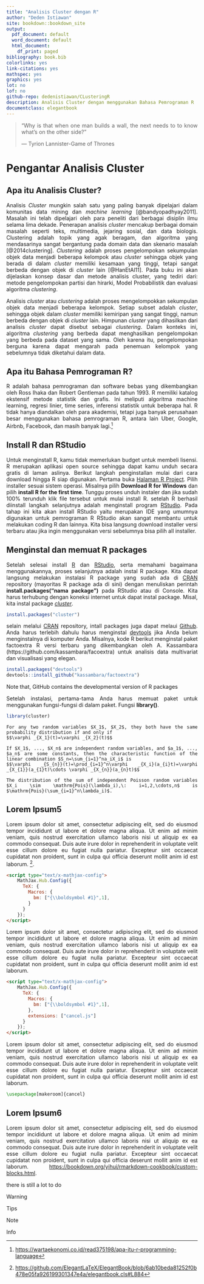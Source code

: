```yaml
---
title: "Analisis Cluster dengan R"
author: "Deden Istiawan"
site: bookdown::bookdown_site
output:
  pdf_document: default
  word_document: default
  html_document:
    df_print: paged
bibliography: book.bib
colorlinks: yes
link-citations: yes
mathspec: yes
graphics: yes
lot: no
lof: no
github-repo: dedenistiawan/CLusteringR
description: Analisis Cluster dengan menggunakan Bahasa Pemrograman R
documentclass: elegantbook
---
```


\mainmatter

```{=html}
<style>
body{
text-align: justify}
</style>
```
> "Why is that when one man builds a wall, the next needs to to know what's on the other side?"
>
> --- Tyrion Lannister-Game of Thrones

# Pengantar Analisis Cluster

## Apa itu Analisis Cluster?

Analisis *Cluster* mungkin salah satu yang paling banyak dipelajari dalam komunitas data mining dan *machine learning* [@bandyopadhyay2011]. Masalah ini telah dipelajari oleh para peneliti dari berbagai disiplin ilmu selama lima dekade. Penerapan analisis *cluster* mencakup berbagai domain masalah seperti teks, multimedia, jejaring sosial, dan data biologis. Clustering adalah topik yang agak beragam, dan algoritma yang mendasarinya sangat bergantung pada domain data dan skenario masalah [@2014clustering]. *Clustering* adalah proses pengelompokan sekumpulan objek data menjadi beberapa kelompok atau *cluster* sehingga objek yang berada di dalam *cluster* memiliki kesamaan yang tinggi, tetapi sangat berbeda dengan objek di *cluster* lain [@HanEtAl11]. Pada buku ini akan dijelaskan konsep dasar dan metode analisis cluster, yang tediri dari: metode pengelompokan partisi dan hirarki, Model Probabilistik dan evaluasi algoritma *clustering*.

Analisis *cluster* atau *clustering* adalah proses mengelompokkan sekumpulan objek data menjadi beberapa kelompok. Setiap subset adalah *cluster*, sehingga objek dalam *cluster* memiliki kemiripan yang sangat tinggi, namun berbeda dengan objek di *cluster* lain. Himpunan *cluster* yang dihasilkan dari analisis *cluster* dapat disebut sebagai *clustering*. Dalam konteks ini, algoritma *clustering* yang berbeda dapat menghasilkan pengelompokan yang berbeda pada dataset yang sama. Oleh karena itu, pengelompokan berguna karena dapat mengarah pada penemuan kelompok yang sebelumnya tidak diketahui dalam data.

## Apa itu Bahasa Pemrograman R?

R adalah bahasa pemrograman dan software bebas yang dikembangkan oleh Ross Ihaka dan Robert Gentleman pada tahun 1993. R memiliki katalog ekstensif metode statistik dan grafis. Ini meliputi algoritma machine learning, regresi linier, time series, inferensi statistik untuk beberapa hal. R tidak hanya diandalkan oleh para akademisi, tetapi juga banyak perusahaan besar menggunakan bahasa pemrograman R, antara lain Uber, Google, Airbnb, Facebook, dan masih banyak lagi.[^index-1]

[^index-1]: <https://wartaekonomi.co.id/read375198/apa-itu-r-programming-language>

## Install R dan RStudio

Untuk menginstall R, kamu tidak memerlukan budget untuk membeli lisensi. R merupakan aplikasi open source sehingga dapat kamu unduh secara gratis di laman aslinya. Berikut langkah penginstallan mulai dari cara download hingga R siap digunakan. Pertama buka [Halaman R Project](https://cran.r-project.org/). Pilih installer sesuai sistem operasi. Misalnya pilih **Download R for Windows** dan pilih **install R for the first time**. Tunggu proses unduh instaler dan jika sudah 100% terunduh klik file tersebut untuk mulai install R. setelah R berhasil diinstall langkah selanjutnya adalah menginstall program [RStudio](https://posit.co/download/rstudio-desktop/). Pada tahap ini kita akan install RStudio yaitu merupakan IDE yang umumnya digunakan untuk pemrograman R RStudio akan sangat membantu untuk melakukan coding R dan lainnya. Kita bisa langsung download installer versi terbaru atau jika ingin menggunakan versi sebelumnya bisa pilih all installer.

## Menginstal dan memuat R packages
Setelah selesai instalI [R](https://cran.r-project.org/) dan [RStudio](https://posit.co/download/rstudio-desktop/), serta memahami bagaimana menggunakannya, proses selanjutnya adalah instal R package. Kita dapat langsung melakukan instalasi R package yang sudah ada di [CRAN](https://cran.r-project.org/) repository (mayoritas R package ada di sini) dengan menuliskan perintah **install.packages(“nama package”)** pada RStudio atau di Console. Kita harus terhubung dengan koneksi internet untuk dapat instal package. Misal, kita instal package [*cluster*](https://cran.r-project.org/web/packages/cluster/index.html).

```r
install.packages("cluster")
```

selain melalui [CRAN](https://cran.r-project.org/) repository, intall packages juga dapat melaui [Github](https://github.com/). Anda harus terlebih dahulu harus menginstal [devtools](https://cran.r-project.org/web/packages/devtools/index.html) jika Anda belum menginstalnya di komputer Anda. Misalnya, kode R berikut menginstal paket factoextra R versi terbaru yang dikembangkan oleh A. Kassambara (https://github.com/kassambara/facoextra) untuk analisis data multivariat dan visualisasi yang elegan.

```r
install.packages("devtools")
devtools::install_github("kassambara/factoextra")
```

::: {.rmdnote data-latex="{Note}"}
Note that, GitHub contains the developmental version of R packages
:::

Setelah instalasi, pertama-tama Anda harus memuat paket untuk menggunakan fungsi-fungsi di dalam paket. Fungsi **library()**.

```r
library(cluster)
```


```lemma
For any two random variables $X_1$, $X_2$, they both have the same probability distribution if and only if
$$\varphi _{X_1}(t)=\varphi _{X_2}(t)$$
```

```theorem
If $X_1$, ..., $X_n$ are independent random variables, and $a_1$, ..., $a_n$ are some constants, then the characteristic function of the linear combination $S_n=\sum_{i=1}^na_iX_i$ is
$$\varphi _{S_{n}}(t)=\prod_{i=1}^n\varphi _{X_i}(a_{i}t)=\varphi _{X_{1}}(a_{1}t)\cdots \varphi _{X_{n}}(a_{n}t)$$
```

```proposition
The distribution of the sum of independent Poisson random variables $X_i \sim \mathrm{Pois}(\lambda_i),\: i=1,2,\cdots,n$ is $\mathrm{Pois}(\sum_{i=1}^n\lambda_i)$.
```

## Lorem Ipsum5 {#math-formular}

Lorem ipsum dolor sit amet, consectetur adipiscing elit, sed do eiusmod tempor incididunt ut labore et dolore magna aliqua. Ut enim ad minim veniam, quis nostrud exercitation ullamco laboris nisi ut aliquip ex ea commodo consequat. Duis aute irure dolor in reprehenderit in voluptate velit esse cillum dolore eu fugiat nulla pariatur. Excepteur sint occaecat cupidatat non proident, sunt in culpa qui officia deserunt mollit anim id est laborum. [^index-2].

[^index-2]: <https://github.com/ElegantLaTeX/ElegantBook/blob/6ab10beda81252f0b478e05fa926199301347e4a/elegantbook.cls#L884>

``` html
<script type="text/x-mathjax-config">
    MathJax.Hub.Config({
      TeX: {
        Macros: {
          bm: ["{\\boldsymbol #1}",1],
        }
      }
    });
</script>
```

Lorem ipsum dolor sit amet, consectetur adipiscing elit, sed do eiusmod tempor incididunt ut labore et dolore magna aliqua. Ut enim ad minim veniam, quis nostrud exercitation ullamco laboris nisi ut aliquip ex ea commodo consequat. Duis aute irure dolor in reprehenderit in voluptate velit esse cillum dolore eu fugiat nulla pariatur. Excepteur sint occaecat cupidatat non proident, sunt in culpa qui officia deserunt mollit anim id est laborum.

``` html
<script type="text/x-mathjax-config">
    MathJax.Hub.Config({
      TeX: {
        Macros: {
          bm: ["{\\boldsymbol #1}",1],
        },
        extensions: ["cancel.js"]
      }
    });
</script>
```

Lorem ipsum dolor sit amet, consectetur adipiscing elit, sed do eiusmod tempor incididunt ut labore et dolore magna aliqua. Ut enim ad minim veniam, quis nostrud exercitation ullamco laboris nisi ut aliquip ex ea commodo consequat. Duis aute irure dolor in reprehenderit in voluptate velit esse cillum dolore eu fugiat nulla pariatur. Excepteur sint occaecat cupidatat non proident, sunt in culpa qui officia deserunt mollit anim id est laborum.

``` latex
\usepackage[makeroom]{cancel}
```

## Lorem Ipsum6 {#custom-block}

Lorem ipsum dolor sit amet, consectetur adipiscing elit, sed do eiusmod tempor incididunt ut labore et dolore magna aliqua. Ut enim ad minim veniam, quis nostrud exercitation ullamco laboris nisi ut aliquip ex ea commodo consequat. Duis aute irure dolor in reprehenderit in voluptate velit esse cillum dolore eu fugiat nulla pariatur. Excepteur sint occaecat cupidatat non proident, sunt in culpa qui officia deserunt mollit anim id est laborum. <https://bookdown.org/yihui/rmarkdown-cookbook/custom-blocks.html>.

[there is still a lot to do]{.todo}

::: {.rmdwarn data-latex="{Warning}"}
Warning
:::

::: {.rmdtip data-latex="{Tips}"}
Tips
:::

::: {.rmdnote data-latex="{Note}"}
Note
:::

::: rmdinfo
Info
:::
